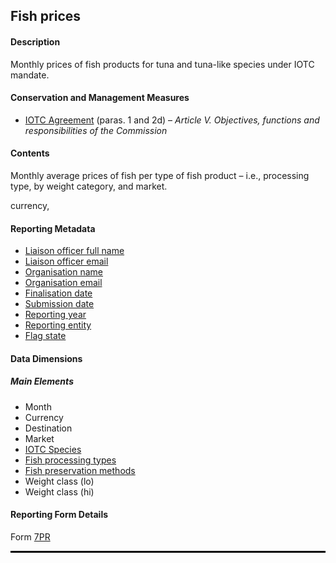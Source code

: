 ## Fish prices {#PRdataset}

#### Description

Monthly prices of fish products for tuna and tuna-like species under IOTC mandate.

#### Conservation and Management Measures

- [IOTC Agreement](https://iotc.org/sites/default/files/documents/2012/5/25/IOTC%20Agreement.pdf) (paras. 1 and 2d) -- _Article V. Objectives, functions and responsibilities of the Commission_

#### Contents

Monthly average prices of fish per type of fish product -- i.e., processing type,  by weight category, and market.

currency, 

#### Reporting Metadata

- [Liaison officer full name](#fcname)
- [Liaison officer email](#fcemail)
- [Organisation name](#orgname)
- [Organisation email](#orgemail)
- [Finalisation date](#findate)
- [Submission date](#subdate)
- [Reporting year](#repyear)
- [Reporting entity](#repentity)
- [Flag state](#repflagstate)

#### Data Dimensions

##### Main Elements

- Month
- Currency
- Destination
- Market
- [IOTC Species](../domain/biology/#IOTC_Species)
- [Fish processing types](../domain/fisheries/#fishProcessingTypes)
- [Fish preservation methods](../domain/fisheries/#fishPreservationMethods)
- Weight class (lo)
- Weight class (hi)

#### Reporting Form Details

Form [7PR](../forms/#Form_7PR)

<hr style="border:1.5px solid black">
